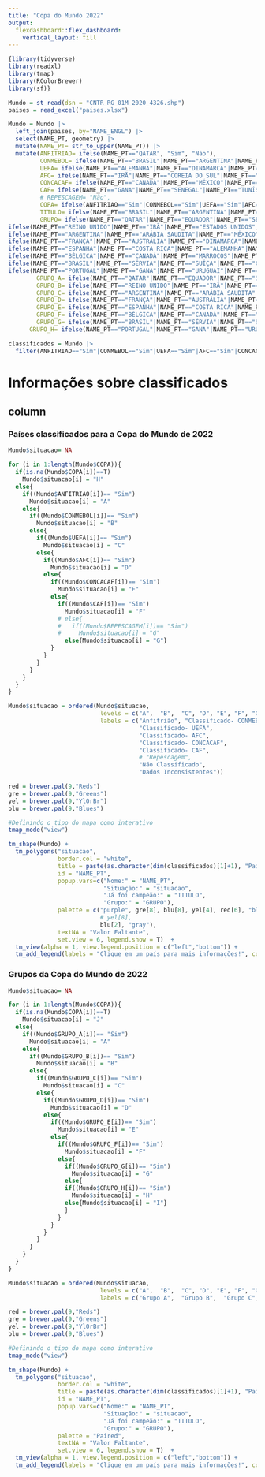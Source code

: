 ```yaml
---
title: "Copa do Mundo 2022"
output: 
  flexdashboard::flex_dashboard:
    vertical_layout: fill
---
```


```r
{library(tidyverse)
library(readxl)
library(tmap)
library(RColorBrewer)
library(sf)}

Mundo = st_read(dsn = "CNTR_RG_01M_2020_4326.shp")
paises = read_excel("paises.xlsx")

Mundo = Mundo |>
  left_join(paises, by="NAME_ENGL") |> 
  select(NAME_PT, geometry) |> 
  mutate(NAME_PT= str_to_upper(NAME_PT)) |> 
  mutate(ANFITRIAO= ifelse(NAME_PT=="QATAR", "Sim", "Não"), 
         CONMEBOL= ifelse(NAME_PT=="BRASIL"|NAME_PT=="ARGENTINA"|NAME_PT=="EQUADOR"|NAME_PT=="URUGUAI", "Sim", "Não"), 
         UEFA= ifelse(NAME_PT=="ALEMANHA"|NAME_PT=="DINAMARCA"|NAME_PT=="FRANÇA"|NAME_PT=="BÉLGICA"|NAME_PT=="CROÁCIA"|NAME_PT=="SÉRVIA"|NAME_PT=="ESPANHA"|NAME_PT=="REINO UNIDO"|NAME_PT=="SUÍÇA"|NAME_PT=="HOLANDA"|NAME_PT=="PORTUGAL"|NAME_PT=="POLÔNIA", "Sim", "Não"),
         AFC= ifelse(NAME_PT=="IRÃ"|NAME_PT=="COREIA DO SUL"|NAME_PT=="JAPÃO"|NAME_PT=="ARÁBIA SAUDITA"|NAME_PT=="AUSTRÁLIA", "Sim", "Não"),
         CONCACAF= ifelse(NAME_PT=="CANADÁ"|NAME_PT=="MÉXICO"|NAME_PT=="ESTADOS UNIDOS"|NAME_PT=="COSTA RICA", "Sim", "Não"),
         CAF= ifelse(NAME_PT=="GANA"|NAME_PT=="SENEGAL"|NAME_PT=="TUNÍSIA"|NAME_PT=="MARROCOS"|NAME_PT=="CAMARÕES", "Sim", "Não"),
         # REPESCAGEM= "Não",
         COPA= ifelse(ANFITRIAO=="Sim"|CONMEBOL=="Sim"|UEFA=="Sim"|AFC=="Sim"|CONCACAF=="Sim", "Sim", "Não"),
         TITULO= ifelse(NAME_PT=="BRASIL"|NAME_PT=="ARGENTINA"|NAME_PT=="URUGUAI"|NAME_PT=="ALEMANHA"|NAME_PT=="ITÁLIA"|NAME_PT=="FRANÇA"|NAME_PT=="ESPANHA"|NAME_PT=="REINO UNIDO", "Sim", "Não"),
         GRUPO= ifelse(NAME_PT=="QATAR"|NAME_PT=="EQUADOR"|NAME_PT=="SENEGAL"|NAME_PT=="HOLANDA","A",
ifelse(NAME_PT=="REINO UNIDO"|NAME_PT=="IRÃ"|NAME_PT=="ESTADOS UNIDOS","B",
ifelse(NAME_PT=="ARGENTINA"|NAME_PT=="ARÁBIA SAUDITA"|NAME_PT=="MÉXICO"|NAME_PT=="POLÔNIA","C",
ifelse(NAME_PT=="FRANÇA"|NAME_PT=="AUSTRÁLIA"|NAME_PT=="DINAMARCA"|NAME_PT=="TUNÍSIA","D",
ifelse(NAME_PT=="ESPANHA"|NAME_PT=="COSTA RICA"|NAME_PT=="ALEMANHA"|NAME_PT=="JAPÃO","E",
ifelse(NAME_PT=="BÉLGICA"|NAME_PT=="CANADÁ"|NAME_PT=="MARROCOS"|NAME_PT=="CROÁCIA","F",
ifelse(NAME_PT=="BRASIL"|NAME_PT=="SÉRVIA"|NAME_PT=="SUÍÇA"|NAME_PT=="CAMARÕES","G",
ifelse(NAME_PT=="PORTUGAL"|NAME_PT=="GANA"|NAME_PT=="URUGUAI"|NAME_PT=="COREIA DO SUL","H","-")))))))),
        GRUPO_A= ifelse(NAME_PT=="QATAR"|NAME_PT=="EQUADOR"|NAME_PT=="SENEGAL"|NAME_PT=="HOLANDA","Sim", "Não"),
        GRUPO_B= ifelse(NAME_PT=="REINO UNIDO"|NAME_PT=="IRÃ"|NAME_PT=="ESTADOS UNIDOS","Sim", "Não"),
        GRUPO_C= ifelse(NAME_PT=="ARGENTINA"|NAME_PT=="ARÁBIA SAUDITA"|NAME_PT=="MÉXICO"|NAME_PT=="POLÔNIA","Sim", "Não"),
        GRUPO_D= ifelse(NAME_PT=="FRANÇA"|NAME_PT=="AUSTRÁLIA"|NAME_PT=="DINAMARCA"|NAME_PT=="TUNÍSIA","Sim", "Não"),
        GRUPO_E= ifelse(NAME_PT=="ESPANHA"|NAME_PT=="COSTA RICA"|NAME_PT=="ALEMANHA"|NAME_PT=="JAPÃO","Sim", "Não"),
        GRUPO_F= ifelse(NAME_PT=="BÉLGICA"|NAME_PT=="CANADÁ"|NAME_PT=="MARROCOS"|NAME_PT=="CROÁCIA","Sim", "Não"),
        GRUPO_G= ifelse(NAME_PT=="BRASIL"|NAME_PT=="SÉRVIA"|NAME_PT=="SUÍÇA"|NAME_PT=="CAMARÕES","Sim", "Não"),
      GRUPO_H= ifelse(NAME_PT=="PORTUGAL"|NAME_PT=="GANA"|NAME_PT=="URUGUAI"|NAME_PT=="COREIA DO SUL","Sim", "Não"))            

classificados = Mundo |> 
  filter(ANFITRIAO=="Sim"|CONMEBOL=="Sim"|UEFA=="Sim"|AFC=="Sim"|CONCACAF=="Sim"|CAF=="Sim")

```

Informações sobre classificados 
=======================================================================

column {data-width=500, .tabset}
-----------------------------------------------------------------------

### Países classificados para a Copa do Mundo de 2022

```r
Mundo$situacao= NA

for (i in 1:length(Mundo$COPA)){
  if(is.na(Mundo$COPA[i])==T) 
    Mundo$situacao[i] = "H"
  else{
    if((Mundo$ANFITRIAO[i])== "Sim")
      Mundo$situacao[i] = "A"
    else{
      if((Mundo$CONMEBOL[i])== "Sim")
        Mundo$situacao[i] = "B"
      else{
        if((Mundo$UEFA[i])== "Sim")
          Mundo$situacao[i] = "C"
        else{
          if((Mundo$AFC[i])== "Sim")
            Mundo$situacao[i] = "D"
          else{
            if((Mundo$CONCACAF[i])== "Sim")
              Mundo$situacao[i] = "E"
            else{
              if((Mundo$CAF[i])== "Sim")
                Mundo$situacao[i] = "F"
              # else{
              #   if((Mundo$REPESCAGEM[i])== "Sim")
              #     Mundo$situacao[i] = "G"
                else{Mundo$situacao[i] = "G"}
            }
          }
        }
      }
    }  
  }
}

Mundo$situacao = ordered(Mundo$situacao, 
                          levels = c("A",  "B",  "C", "D", "E", "F", "G", "H"),
                          labels = c("Anfitrião", "Classificado- CONMEBOL",
                                     "Classificado- UEFA", 
                                     "Classificado- AFC", 
                                     "Classificado- CONCACAF",
                                     "Classificado- CAF",
                                     # "Repescagem",
                                     "Não Classificado",
                                     "Dados Inconsistentes"))

red = brewer.pal(9,"Reds")
gre = brewer.pal(9,"Greens")
yel = brewer.pal(9,"YlOrBr")
blu = brewer.pal(9,"Blues")

#Definindo o tipo do mapa como interativo
tmap_mode("view")

tm_shape(Mundo) + 
  tm_polygons("situacao",
              border.col = "white",
              title = paste(as.character(dim(classificados)[1]+1), "Países classificados para a Copa do Mundo do Qatar 2022"),
              id = "NAME_PT",
              popup.vars=c("Nome:" = "NAME_PT",
                           "Situação:" = "situacao",
                           "Já foi campeão:" = "TITULO",
                           "Grupo:" = "GRUPO"), 
              palette = c("purple", gre[8], blu[8], yel[4], red[6], "black", 
                          # yel[8], 
                          blu[2], "gray"),
              textNA = "Valor Faltante",
              set.view = 6, legend.show = T)  +
  tm_view(alpha = 1, view.legend.position = c("left","bottom")) +
  tm_add_legend(labels = "Clique em um país para mais informações!", col = "white")

```

### Grupos da Copa do Mundo de 2022

```r
Mundo$situacao= NA

for (i in 1:length(Mundo$COPA)){
  if(is.na(Mundo$COPA[i])==T) 
    Mundo$situacao[i] = "J"
  else{
    if((Mundo$GRUPO_A[i])== "Sim")
      Mundo$situacao[i] = "A"
    else{
      if((Mundo$GRUPO_B[i])== "Sim")
        Mundo$situacao[i] = "B"
      else{
        if((Mundo$GRUPO_C[i])== "Sim")
          Mundo$situacao[i] = "C"
        else{
          if((Mundo$GRUPO_D[i])== "Sim")
            Mundo$situacao[i] = "D"
          else{
            if((Mundo$GRUPO_E[i])== "Sim")
              Mundo$situacao[i] = "E"
            else{
              if((Mundo$GRUPO_F[i])== "Sim")
                Mundo$situacao[i] = "F"
              else{
                if((Mundo$GRUPO_G[i])== "Sim")
                  Mundo$situacao[i] = "G"
                else{
                if((Mundo$GRUPO_H[i])== "Sim")
                  Mundo$situacao[i] = "H"
                else{Mundo$situacao[i] = "I"}
                }
              }
            }
          }
        }
      }
    }  
  }
}

Mundo$situacao = ordered(Mundo$situacao, 
                          levels = c("A",  "B",  "C", "D", "E", "F", "G", "H", "I", "J"),
                          labels = c("Grupo A",  "Grupo B",  "Grupo C", "Grupo D", "Grupo E", "Grupo F", "Grupo G", "Grupo H", "Não Classificado","Dados Inconsistentes"))

red = brewer.pal(9,"Reds")
gre = brewer.pal(9,"Greens")
yel = brewer.pal(9,"YlOrBr")
blu = brewer.pal(9,"Blues")

#Definindo o tipo do mapa como interativo
tmap_mode("view")

tm_shape(Mundo) + 
  tm_polygons("situacao",
              border.col = "white",
              title = paste(as.character(dim(classificados)[1]+1), "Países classificados para a Copa do Mundo do Qatar 2022"),
              id = "NAME_PT",
              popup.vars=c("Nome:" = "NAME_PT",
                           "Situação:" = "situacao",
                           "Já foi campeão:" = "TITULO",
                           "Grupo:" = "GRUPO"), 
              palette = "Paired",
              textNA = "Valor Faltante",
              set.view = 6, legend.show = T)  +
  tm_view(alpha = 1, view.legend.position = c("left","bottom")) +
  tm_add_legend(labels = "Clique em um país para mais informações!", col = "white")

```
